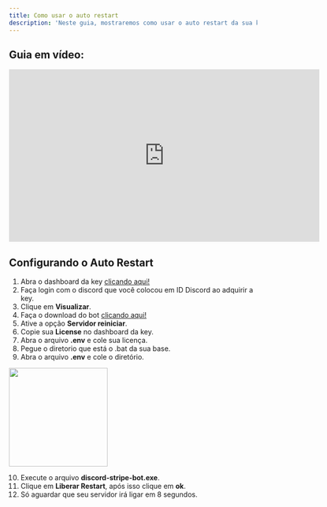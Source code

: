 ```yaml
---
title: Como usar o auto restart
description: 'Neste guia, mostraremos como usar o auto restart da sua key.'
---
```


## Guia em vídeo:
<iframe
  width="630"
  height="350"
  src="https://www.youtube.com/embed/Xfa8f70Mugk"
  title="Guia Completo: Como configurar o Reinício Automático para Servidor FiveM"
  frameborder="0"
  allow="accelerometer; autoplay; clipboard-write; encrypted-media; gyroscope; picture-in-picture"
  allowfullscreen
></iframe>

## Configurando o Auto Restart

1. Abra o dashboard da key [clicando aqui!](https://keymanage.com.br/)
2. Faça login com o discord que você colocou em ID Discord ao adquirir a key.
3. Clique em **Visualizar**.
4. Faça o download do bot [clicando aqui!]()
5. Ative a opção **Servidor reiniciar**.
6. Copie sua **License** no dashboard da key.
7. Abra o arquivo **.env** e cole sua licença.
8. Pegue o diretorio que está o .bat da sua base.
9. Abra o arquivo **.env** e cole o diretório.

<img height="200" src="/images/keypatreon/arquivo-env.png" />

10. Execute o arquivo **discord-stripe-bot.exe**.
11. Clique em **Liberar Restart**, após isso clique em **ok**.
12. Só aguardar que seu servidor irá ligar em 8 segundos.